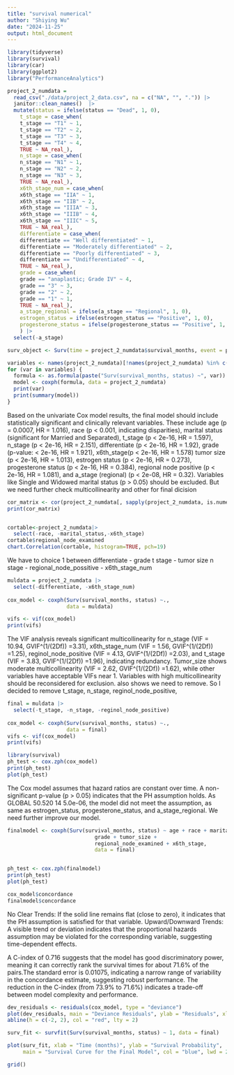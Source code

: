 ```yaml
---
title: "survival numerical"
author: "Shiying Wu"
date: "2024-11-25"
output: html_document
---
```


```r
library(tidyverse)
library(survival)
library(car)
library(ggplot2)
library("PerformanceAnalytics")
```


```r
project_2_numdata = 
  read_csv("./data/project_2_data.csv", na = c("NA", "", ".")) |>
  janitor::clean_names()  |>
  mutate(status = ifelse(status == "Dead", 1, 0),
    t_stage = case_when(
    t_stage == "T1" ~ 1,
    t_stage == "T2" ~ 2,
    t_stage == "T3" ~ 3,
    t_stage == "T4" ~ 4,
    TRUE ~ NA_real_),
    n_stage = case_when(
    n_stage == "N1" ~ 1,
    n_stage == "N2" ~ 2,
    n_stage == "N3" ~ 3,
    TRUE ~ NA_real_),
    x6th_stage_num = case_when(
    x6th_stage == "IIA" ~ 1,
    x6th_stage == "IIB" ~ 2,
    x6th_stage == "IIIA" ~ 3,
    x6th_stage == "IIIB" ~ 4,
    x6th_stage == "IIIC" ~ 5,
    TRUE ~ NA_real_),
    differentiate = case_when(
    differentiate == "Well differentiated" ~ 1,
    differentiate == "Moderately differentiated" ~ 2,
    differentiate == "Poorly differentiated" ~ 3,
    differentiate == "Undifferentiated" ~ 4,
    TRUE ~ NA_real_),
    grade = case_when(
    grade == "anaplastic; Grade IV" ~ 4,
    grade == "3" ~ 3,
    grade == "2" ~ 2,
    grade == "1" ~ 1,
    TRUE ~ NA_real_),
    a_stage_regional = ifelse(a_stage == "Regional", 1, 0),
    estrogen_status = ifelse(estrogen_status == "Positive", 1, 0),
    progesterone_status = ifelse(progesterone_status == "Positive", 1, 0)
    ) |>
  select(-a_stage)

surv_object <- Surv(time = project_2_numdata$survival_months, event = project_2_numdata$status)
```


```r
variables <- names(project_2_numdata)[!names(project_2_numdata) %in% c("survival_months", "status")]
for (var in variables) {
  formula <- as.formula(paste("Surv(survival_months, status) ~", var))
  model <- coxph(formula, data = project_2_numdata)
  print(var)
  print(summary(model))
}
```
Based on the univariate Cox model results, the final model should include statistically significant and clinically relevant variables. These include age (p = 0.0007, HR = 1.016), race (p < 0.001, indicating disparities), marital status (significant for Married and Separated), t_stage (p < 2e-16, HR = 1.597), n_stage (p < 2e-16, HR = 2.151), differentiate (p < 2e-16, HR = 1.92), grade (p-value: < 2e-16, HR = 1.921), x6th_stage(p < 2e-16, HR = 1.578) tumor size (p < 2e-16, HR = 1.013), estrogen status (p < 2e-16, HR = 0.273), progesterone status (p < 2e-16, HR = 0.384), regional node positive (p < 2e-16, HR = 1.081), and a_stage (regional) (p < 2e-08, HR = 0.32). Variables like Single and Widowed marital status (p > 0.05) should be excluded. But we need further check multicollinearity and other for final dicision

```r

cor_matrix <- cor(project_2_numdata[, sapply(project_2_numdata, is.numeric)])
print(cor_matrix)


cortable<-project_2_numdata|>
  select(-race, -marital_status,-x6th_stage)
cortable$regional_node_examined
chart.Correlation(cortable, histogram=TRUE, pch=19)
```
We have to choice 1 between 
differentiate - grade
t stage  - tumor size
n stage - regional_node_possitive - x6th_stage_num

```r
muldata = project_2_numdata |>
  select(-differentiate, -x6th_stage_num)
  
cox_model <- coxph(Surv(survival_months, status) ~.,
                   data = muldata)

vifs <- vif(cox_model)  
print(vifs)
```


The VIF analysis reveals significant multicollinearity for n_stage (VIF = 10.94, GVIF^(1/(2Df)) =3.31), x6th_stage_num (VIF = 1.56, GVIF^(1/(2Df)) =1.25), reginol_node_positive (VIF = 4.13, GVIF^(1/(2Df)) =2.03), and t_stage (VIF = 3.83, GVIF^(1/(2Df)) =1.96), indicating redundancy. Tumor_size shows moderate multicollinearity (VIF = 2.62, GVIF^(1/(2Df)) =1.62), while other variables have acceptable VIFs near 1. Variables with high multicollinearity should be reconsidered for exclusion.
also shows we need to remove. So I decided to remove t_stage, n_stage, reginol_node_positive, 

```r
final = muldata |>
  select(-t_stage, -n_stage, -reginol_node_positive)
  
cox_model <- coxph(Surv(survival_months, status) ~.,
                   data = final)
vifs <- vif(cox_model)
print(vifs)
```
```r
library(survival)
ph_test <- cox.zph(cox_model)
print(ph_test)
plot(ph_test) 

```

The Cox model assumes that hazard ratios are constant over time. A non-significant p-value (p > 0.05) indicates that the PH assumption holds. As GLOBAL 50.520 14 5.0e-06, the model did not meet the assumption, as same as estrogen_status, progesterone_status, and a_stage_regional. We need further improve our model.
```r
finalmodel <- coxph(Surv(survival_months, status) ~ age + race + marital_status +
                            grade + tumor_size + 
                            regional_node_examined + x6th_stage,
                            data = final)


ph_test <- cox.zph(finalmodel)
print(ph_test)
plot(ph_test) 

cox_model$concordance
finalmodel$concordance
```


No Clear Trends: If the solid line remains flat (close to zero), it indicates that the PH assumption is satisfied for that variable.
Upward/Downward Trends: A visible trend or deviation indicates that the proportional hazards assumption may be violated for the corresponding variable, suggesting time-dependent effects.

A C-index of 0.716 suggests that the model has good discriminatory power, meaning it can correctly rank the survival times for about 71.6% of the pairs.The standard error is 0.01075, indicating a narrow range of variability in the concordance estimate, suggesting robust performance. 
The reduction in the C-index (from 73.9% to 71.6%) indicates a trade-off between model complexity and performance.

```r
dev_residuals <- residuals(cox_model, type = "deviance")
plot(dev_residuals, main = "Deviance Residuals", ylab = "Residuals", xlab = "Index")
abline(h = c(-2, 2), col = "red", lty = 2) 

surv_fit <- survfit(Surv(survival_months, status) ~ 1, data = final)

plot(surv_fit, xlab = "Time (months)", ylab = "Survival Probability", 
     main = "Survival Curve for the Final Model", col = "blue", lwd = 2)

grid()

```

